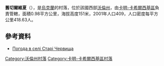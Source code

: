 {{coord|51|36|13|N|25|22|23|E|scale:30000|display=title}}

'''舊切爾維夏'''（{{lang-uk|Старі Червища}}），是[[烏克蘭|烏克蘭]]的村落，位於該國西部[[沃倫州|沃倫州]]，由[[卡明-卡希爾西基區|卡明-卡希爾西基區]]負責管轄，面積0.98平方公里，海拔高度151米，2001年人口409，人口密度每平方公里418.63人。

==參考資料==
* [http://weather.in.ua/ua/volynskaja/25008 Погода в селі Старі Червища] {{Wayback|url=http://weather.in.ua/ua/volynskaja/25008 |date=20111219115829 }}

[[Category:沃倫州村落|Category:沃倫州村落]]
[[Category:卡明-卡希爾西基區村落|Category:卡明-卡希爾西基區村落]]


{{Volyn-geo-stub}}
